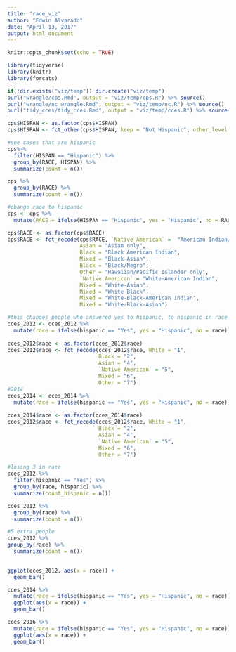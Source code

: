 ```yaml
---
title: "race_viz"
author: "Edwin Alvarado"
date: "April 13, 2017"
output: html_document
---
```


```r
knitr::opts_chunk$set(echo = TRUE)
```

```r
library(tidyverse)
library(knitr)
library(forcats)
```

```r
if(!dir.exists("viz/temp")) dir.create("viz/temp")
purl("wrangle/cps.Rmd", output = "viz/temp/cps.R") %>% source()
purl("wrangle/nc_wrangle.Rmd", output = "viz/temp/nc.R") %>% source()
purl("tidy_cces/tidy_cces.Rmd", output = "viz/temp/cces.R") %>% source()
```

```r
cps$HISPAN <- as.factor(cps$HISPAN)
cps$HISPAN <- fct_other(cps$HISPAN, keep = "Not Hispanic", other_level = "Hispanic")

#see cases that are hispanic
cps%>%
  filter(HISPAN == "Hispanic") %>%
  group_by(RACE, HISPAN) %>%
  summarize(count = n())

cps %>%
  group_by(RACE) %>%
  summarize(count = n())

#change race to hispanic
cps <- cps %>%
  mutate(RACE = ifelse(HISPAN == "Hispanic", yes = "Hispanic", no = RACE))

cps$RACE <- as.factor(cps$RACE)
cps$RACE <- fct_recode(cps$RACE, `Native American` =  "American Indian/Aleut/Eskimo",
                       Asian = "Asian only",
                       Black = "Black American Indian",
                       Mixed = "Black-Asian",
                       Black = "Black/Negro",
                       Other = "Hawaiian/Pacific Islander only",
                       `Native American` = "White-American Indian",
                       Mixed = "White-Asian",
                       Mixed = "White-Black",
                       Mixed = "White-Black-American Indian",
                       Mixed = "White-Black-Asian")
```

```r
#this changes people who answered yes to hispanic, to hispanic in race column
cces_2012 <- cces_2012 %>%
  mutate(race = ifelse(hispanic == "Yes", yes = "Hispanic", no = race))
  
cces_2012$race <- as.factor(cces_2012$race)
cces_2012$race <- fct_recode(cces_2012$race, White = "1",
                             Black = "2",
                             Asian = "4",
                             `Native American` = "5",
                             Mixed = "6",
                             Other = "7")
#2014
cces_2014 <- cces_2014 %>%
  mutate(race = ifelse(hispanic == "Yes", yes = "Hispanic", no = race))
  
cces_2014$race <- as.factor(cces_2014$race)
cces_2012$race <- fct_recode(cces_2012$race, White = "1",
                             Black = "2",
                             Asian = "4",
                             `Native American` = "5",
                             Mixed = "6",
                             Other = "7")
```

```r
#losing 3 in race
cces_2012 %>%
  filter(hispanic == "Yes") %>%
  group_by(race, hispanic) %>%
  summarize(count_hispanic = n())

cces_2012 %>%
  group_by(race) %>%
  summarize(count = n())
```

```r
#5 extra people
cces_2012 %>%
group_by(race) %>%
  summarize(count = n())
  

ggplot(cces_2012, aes(x = race)) +
  geom_bar()

```

```r
cces_2014 %>%
  mutate(race = ifelse(hispanic == "Yes", yes = "Hispanic", no = race)) %>%
  ggplot(aes(x = race)) +
  geom_bar()
```

```r
cces_2016 %>%
  mutate(race = ifelse(hispanic == "Yes", yes = "Hispanic", no = race)) %>%
  ggplot(aes(x = race)) +
  geom_bar()
```

